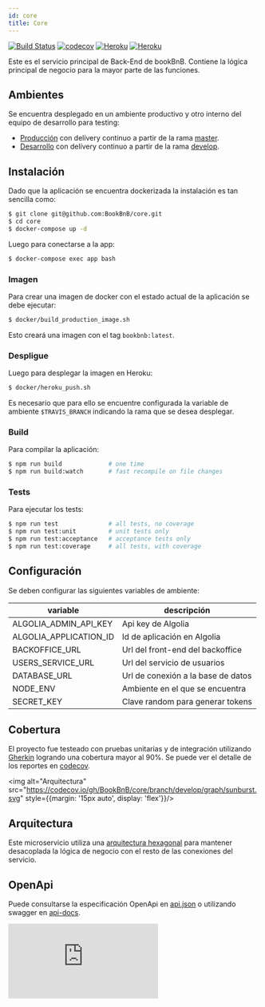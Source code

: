 ```yaml
---
id: core
title: Core
---
```


[![Build Status](https://travis-ci.com/BookBnB/core.svg?branch=master)](https://travis-ci.com/BookBnB/core)
[![codecov](https://codecov.io/gh/BookBnB/core/branch/master/graph/badge.svg?token=3HYQW6VBPY)](https://codecov.io/gh/BookBnB/core)
[![Heroku](https://img.shields.io/badge/heroku-master-success.svg?l?style=flat&logo=heroku&logoColor=white&labelColor=494998)](https://bookbnb-master.herokuapp.com/)
[![Heroku](https://img.shields.io/badge/heroku-develop-success.svg?l?style=flat&logo=heroku&logoColor=white&labelColor=494998)](https://bookbnb-develop.herokuapp.com/)

Este es el servicio principal de Back-End de bookBnB. Contiene la lógica principal de negocio para la mayor parte de las funciones. 

## Ambientes

Se encuentra desplegado en un ambiente productivo y otro interno del equipo de desarrollo para testing:

- [Producción](https://bookbnb-master.herokuapp.com/) con delívery continuo a partir de la rama [master](https://github.com/BookBnB/core/tree/master).
- [Desarrollo](https://bookbnb-develop.herokuapp.com/) con delívery continuo a partir de la rama [develop](https://github.com/BookBnB/core/tree/develop).

## Instalación

Dado que la aplicación se encuentra dockerizada la instalación es tan sencilla como:

```bash
$ git clone git@github.com:BookBnB/core.git
$ cd core
$ docker-compose up -d
```

Luego para conectarse a la app:

```bash
$ docker-compose exec app bash
```

### Imagen

Para crear una imagen de docker con el estado actual de la aplicación se debe ejecutar:

```bash
$ docker/build_production_image.sh
```

Esto creará una imagen con el tag `bookbnb:latest`.

### Despligue

Luego para desplegar la imagen en Heroku:

```bash
$ docker/heroku_push.sh
```

Es necesario que para ello se encuentre configurada la variable de ambiente `$TRAVIS_BRANCH` indicando la rama que se desea desplegar.

### Build

Para compilar la aplicación:

```bash
$ npm run build             # one time
$ npm run build:watch       # fast recompile on file changes
```

### Tests

Para ejecutar los tests:

```bash
$ npm run test			    # all tests, no coverage
$ npm run test:unit		    # unit tests only
$ npm run test:acceptance   # acceptance tests only
$ npm run test:coverage	    # all tests, with coverage
```


## Configuración

Se deben configurar las siguientes variables de ambiente:

| variable                  | descripción                           |
|----------                 |-------------                          |
| ALGOLIA_ADMIN_API_KEY     | Api key de Algolia                    |
| ALGOLIA_APPLICATION_ID    | Id de aplicación en Algolia           |
| BACKOFFICE_URL            | Url del front-end del backoffice      |
| USERS_SERVICE_URL         | Url del servicio de usuarios          |
| DATABASE_URL              | Url de conexión a la base de datos    |
| NODE_ENV                  | Ambiente en el que se encuentra       |
| SECRET_KEY                | Clave random para generar tokens      |

## Cobertura

El proyecto fue testeado con pruebas unitarias y de integración utilizando [Gherkin](https://cucumber.io/docs/gherkin/) logrando una cobertura mayor al 90%. Se puede ver el detalle de los reportes en [codecov](https://codecov.io/gh/BookBnB/core).

<img alt="Arquitectura" src="https://codecov.io/gh/BookBnB/core/branch/develop/graph/sunburst.svg" style={{margin: '15px auto', display: 'flex'}}/>

## Arquitectura

Este microservicio utiliza una [arquitectura hexagonal](https://alistair.cockburn.us/hexagonal-architecture/) para mantener desacoplada la lógica de negocio con el resto de las conexiones del servicio.

## OpenApi

Puede consultarse la especificación OpenApi en [api.json](https://bookbnb-master.herokuapp.com/v1/api.json) o utilizando swagger en [api-docs](https://bookbnb-master.herokuapp.com/v1/api-docs).

<iframe src="https://bookbnb-master.herokuapp.com/v1/api-docs" frameBorder="0" allowFullScreen
        style={{width: '100%', height: '500px'}}/>

